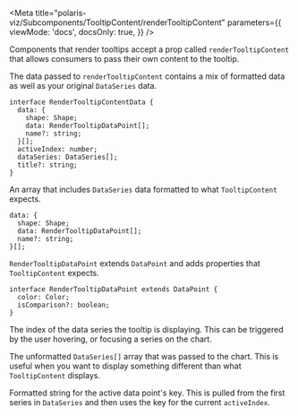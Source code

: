 
<Meta
  title="polaris-viz/Subcomponents/TooltipContent/renderTooltipContent"
  parameters={{
    viewMode: 'docs',
    docsOnly: true,
  }}
/>

<PolarisVizProvider>

<div style={{ margin: '0 auto', maxWidth: '800px', color: 'white'}}>
<Title>🧪 <code>renderTooltipContent</code></Title>

Components that render tooltips accept a prop called <code>renderTooltipContent</code> that allows consumers to pass their own content to the tooltip.

The data passed to <code>renderTooltipContent</code> contains a mix of
formatted data as well as your original <code>DataSeries</code> data.

```tsx
interface RenderTooltipContentData {
  data: {
    shape: Shape;
    data: RenderTooltipDataPoint[];
    name?: string;
  }[];
  activeIndex: number;
  dataSeries: DataSeries[];
  title?: string;
}
```

<Divider />
<Title type="h2">Properties</Title>

<Title type="h3">
  <code>RenderTooltipContentData.data</code>
</Title>

An array that includes <code>DataSeries</code> data formatted to what <code>TooltipContent</code> expects.

```tsx
data: {
  shape: Shape;
  data: RenderTooltipDataPoint[];
  name?: string;
}[];
```

<Title type="h=4">
  <code>RenderTooltipDataPoint</code>
</Title>

<code>RenderTooltipDataPoint</code> extends <code>DataPoint</code> and adds properties
that <code>TooltipContent</code> expects.

```tsx
interface RenderTooltipDataPoint extends DataPoint {
  color: Color;
  isComparison?: boolean;
}
```

<Title type="h3">
  <code>RenderTooltipContentData.activeIndex</code>
</Title>

The index of the data series the tooltip is displaying. This can be triggered by the user hovering, or focusing a series on the chart.

<Title type="h3">
  <code>RenderTooltipContentData.dataSeries</code>
</Title>

The unformatted <code>DataSeries[]</code> array that was passed to the chart. This is useful when you want to display something different than what <code>TooltipContent</code> displays.

<Title type="h3">
  <code>RenderTooltipContentData.title</code>
</Title>

Formatted string for the active data point's key. This is pulled from the first series in <code>DataSeries</code> and then uses the key for the current <code>activeIndex</code>.

</div>
</PolarisVizProvider>
